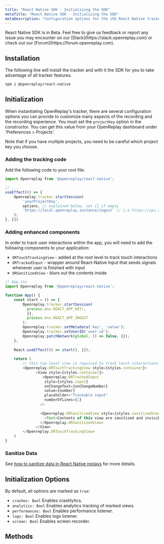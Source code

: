 ```yaml
---
title: "React Native SDK - Initializing the SDK"
metaTitle: "React Native SDK - Initializing the SDK"
metaDescription: "Configuration options for the iOS React Native tracker's constructor method"
---
```


<Aside type="caution">
	React Native SDK is in Beta. Feel free to give us feedback or report any issue you may encounter on our [Slack](https://slack.openreplay.com) or check out our [Forum](https://forum.openreplay.com).
</Aside>

## Installation

The following line will install the tracker and with it the SDK for you to take advantage of all tracker features.

```bash
npm i @openreplay/react-native
```

## Initialization

When instantiating OpenReplay's tracker, there are several configuration options you can provide to customize many aspects of the recording and the recording experience. You must set the `projectKey` option in the constructor. You can get this value from your OpenReplay dashboard under 'Preferences > Projects'.

<Aside type="tip">
	Note that if you have multiple projects, you need to be careful which project key you choose.
</Aside>


### Adding the tracking code

Add the following code to your root file:

```js
import Openreplay from '@openreplay/react-native';

// ...
useEffect(() => {
	Openreplay.tracker.startSession(
		'yourProjectKey',
		options, // explained below, set {} if empty
		'https://local.openreplay.instance/ingest' // i.e https://api.openreplay.com/ingest
	);
}, [])
```

### Adding enhanced components

In order to track user interactions within the app, you will need to add the following components to your application:

- `ORTouchTrackingView` - added at the root level to track touch interactions
- `ORTrackedInput` - wrapper around React-Native Input that sends signals whenever user is finished with input
- `ORSanitizedView` - blurs out the contents inside

```js
// App.tsx
import Openreplay from '@openreplay/react-native';

function App() {
	const start = () => {
	    Openreplay.tracker.startSession(
	      process.env.REACT_APP_KEY!,
	      {},
	      process.env.REACT_APP_INGEST
	    );
	    Openreplay.tracker.setMetadata('key', 'value');
	    Openreplay.tracker.setUserID('user-id');
	    Openreplay.patchNetwork(global, () => false, {});
	};
	
	React.useEffect(() => start(), []);
	
	return (
		// this top-level view is required to track touch interactions
		<Openreplay.ORTouchTrackingView style={styles.container}> 
		      <View style={styles.container}>
		         <Openreplay.ORTrackedInput
		          style={styles.input}
		          onChangeText={onChangeNumber}
		          value={number}
		          placeholder="Trackable input"
		          numberOfLines={1}
		        />
		
		        <Openreplay.ORSanitizedView style={styles.sanitizedView}>
		          <Text>Contents of this view are sanitized and invisible on the recording</Text>
		        </Openreplay.ORSanitizedView>
		      </View>
		</Openreplay.ORTouchTrackingView>
	)
}
```


### Sanitize Data

See [how to sanitize data in React Native replays](/rn-sdk/sanitization) for more details.

## Initialization Options

By default, all options are marked as `true`:

- `crashes: Bool` Enables crashlytics.
- `analytics: Bool` Enables analytics tracking of marked views.
- `performances: Bool` Enables performance listener.
- `logs: Bool` Enables logs listener.
- `screen: Bool` Enables screen recorder.

## Methods

<div class="grid grid-cols-12 md:grid-cols-12 gap-3 md:gap-4">
	<ORCard title="Get to know the methods and modules of the React Native SDK" url="/rn-sdk/modules" hideIcon={true} width="100"/>
</div>
